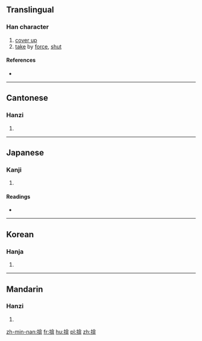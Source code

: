 ==Translingual==

===Han character===
{{Han char|rn=64|rad=手|as=09|sn=12|four=5804<sub>6</sub>|canj=手人口廿 (QORT)|ids=⿰[[扌]][[弇]]}}

# [[cover up]]
# [[take]] by [[force]], [[shut]]

====References====
* {{Han ref|kx=0442.150|dkj=12359|dj=0794.010|hdz=31921.010|uh=63DC|ud=25564|bh=D966|bd=55654}}

----

==Cantonese==

===Hanzi===
{{yue-hanzi|jyut=[[jim2]]|y=yim2}}

# {{defn|lang=yue|sort=手09}}

----

==Japanese==

===Kanji===
{{ja-kanji|grade=|rs=手09}}

# {{defn|lang=ja|sort=手09}}

====Readings====
* {{ja-readings|on=[[えん]] (en), [[あん]] (an), [[おん]] (on)|kun=[[とる]] (toru)}}

----

==Korean==

===Hanja===
{{ko-hanja|hangeul=[[암]], [[엄]]|eumhun=|rv=am, eom|mr=am, ŏm|y=am, em}}

# {{defn|lang=ko|sort=手09}}

----

==Mandarin==

===Hanzi===
{{cmn-hanzi|pin=[[yǎn]] ([[yan3]])|wg=yen<sup>3</sup>}}

# {{defn|lang=cmn|sort=手09}}

[[zh-min-nan:揜]]
[[fr:揜]]
[[hu:揜]]
[[pl:揜]]
[[zh:揜]]
